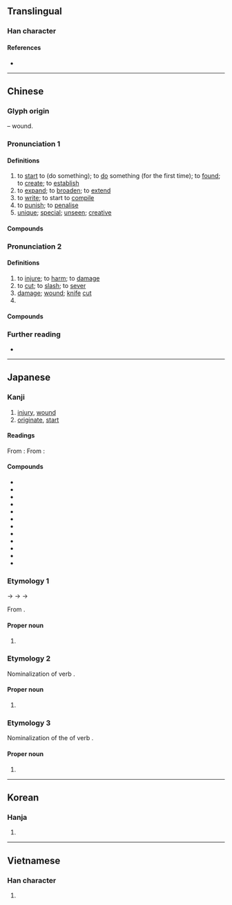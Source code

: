 {{also|创|剙}}
{{character info/new}}
==Translingual==

===Han character===
{{Han char|rn=18|rad=刀|as=10|sn=12|four=82600|canj=ORLN|ids=⿰倉刂}}

====References====
* {{Han ref|kx=0143.020|dkj=02127|dj=0323.110|hdz=10350.150|uh=5275|ud=21109|bh=B3D0|bd=46032}}

----

==Chinese==
{{zh-forms|s=创|alt=刅,剏,剙,瘡,𠛂,𠛲,𠝀,𠞴,𠟐,𨱠,𠛝}}

===Glyph origin===
{{Han etyl}}
{{Han compound|倉|刀|alt2=刂|ls=psc|c1=p|c2=s|t2=knife}} – wound.

===Pronunciation 1===
{{zh-pron
|m=chuàng
|c=cong3
|h=pfs=chhóng;gd=cong3
|md=cháung
|mn=chhòng
|mn-t=cang3
|w=2tshaan
|mc=2
|oc=2,2
|cat=v,a
}}

====Definitions====
{{zh-hanzi}}

# to [[start]] to (do something); to [[do]] something (for the first time); to [[found]]; to [[create]]; to [[establish]]
# to [[expand]]; to [[broaden]]; to [[extend]]
# to [[write]]; to start to [[compile]]
# to [[punish]]; to [[penalise]]
# [[unique]]; [[special]]; [[unseen]]; [[creative]]

====Compounds====
{{zh-der|fold=1|創造|初創|別創新格|創下|創世|創世紀|創作|創刊|創制|創制權|創匯|創始|創建|創意|創意指導|創意曲|創意造言|創收|創新|創校|創業|創業垂統|創業守成|創業維艱|創業興家|創獲|創稿|創立|創紀錄|創舉|創見|創設|創議|創辦|創辦人|創造力|始創|新創|獨創|獨創一格|締創|自創|自創新意|草創|開創|首創|神創論|創出}}

===Pronunciation 2===
{{zh-pron
|m=chuāng
|c=cong1
|h=pfs=chhóng
|md=chŏng
|mn=chhong/chhòng/chhng
|mn_note=chhong/chhòng - literary; chhng - vernacular
|mn-t=cang3
|w=1tshaan
|mc=1
|oc=1,1
|cat=v,n
}}

====Definitions====
{{zh-hanzi}}

# to [[injure]]; to [[harm]]; to [[damage]]
# to [[cut]]; to [[slash]]; to [[sever]]
# [[damage]]; [[wound]]; [[knife]] [[cut]]
# {{zh-alt-form|瘡|[[sore]]}}

====Compounds====
{{zh-der|fold=1|創傷|創口|創夷|創痕|創痛|刀創藥|創面|受創|百孔千創|裹創|重創|金創|創鉅痛深}}

===Further reading===
* {{thcwd|8183}}

{{zh-cat|Elementary}}

----

==Japanese==

===Kanji===
{{ja-kanji|grade=6|rs=刀10}}

# [[injury]], [[wound]]
# [[originate]], [[start]]

====Readings====
From {{w|Middle Chinese}} {{ltc-l|創|id=1|[[injury]], [[wound]]}}:
{{ja-readings
|goon=しょう<しやう
|kanon=そう<さう
|kun=きず-, きずつ-ける
}}
From {{w|Middle Chinese}} {{ltc-l|創|id=2|[[originate]], [[start]]}}:
{{ja-readings
|goon=しょう<しやう
|kanon=そう<さう
|kun=つく-る, はじ-める
|nanori=はじむ
}}

====Compounds====
{{der-top|Compounds}}
* {{ja-r|創作|そうさく|[[create]]}}
* {{ja-r|創始|そうし|[[initiating]]}}
* {{ja-r|創唱|そうしょう}}
* {{ja-r|創造|そうぞう|[[creation]]}}
* {{ja-r|創世|そうせい|[[creation]] of the [[world]]}}
* {{ja-r|創薬|そうやく|[[drug]] [[creation]]}}
* {{ja-r|開創|かいそう|[[initial]] [[opening]]}}
* {{ja-r|挫創|ざそう|[[bruise]]}}
* {{ja-r|射創|しゃそう|[[gunshot]] [[wound]]}}
* {{ja-r|刃創|じんそう}}
* {{ja-r|打%撲%創|だ%ぼく%そう}}
* {{ja-r|刀創|とうそう|[[sword]] [[wound]]}}
{{der-bottom}}

===Etymology 1===
{{ja-kanjitab|そう|yomi=kanon}}
{{IPAchar|/t͡ʃau/}} → {{IPAchar|/sau/}} → {{IPAchar|/sɔː/}} → {{IPAchar|/soː/}}

From {{der|ja|ltc|sort=さう|-}} {{ltc-l|創}}.

====Proper noun====
{{ja-pos|proper|そう|hhira=さう}}

# {{given name|ja|female|A=a|nodot=1|sort=そう}}

===Etymology 2===
{{ja-kanjitab|つくる|yomi=i}}

Nominalization of verb {{m|ja|創る|tr=tsukuru||to [[create]] ([[new]] [[thing]]s)}}.

====Proper noun====
{{ja-pos|proper|つくる}}

# {{given name|ja|female|A=a|nodot=1}}

===Etymology 3===
{{ja-kanjitab|はじめ|yomi=i}}

Nominalization of the {{m|ja|連用形|tr=ren'yōkei||stem or continuative form}} of verb {{m|ja|始める|tr=hajimeru||to [[begin]], [[start]]}}.

====Proper noun====
{{ja-pos|proper|はじめ}}

# {{given name|ja|female|A=a|nodot=1}}

----

==Korean==

===Hanja===
{{ko-hanja|hangeul=[[창]]|rv=chang|mr=ch'ang}}

# {{rfdef|ko|sort=刀10}}

----

==Vietnamese==

===Han character===
{{vi-hantu|[[sáng]], [[sang]]|rs=刀10}}

# {{rfdef|vi|sort=刀10}}